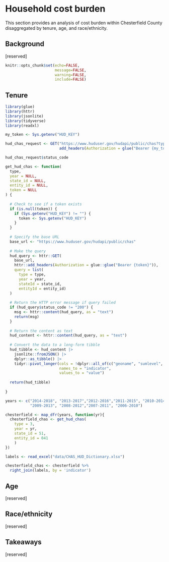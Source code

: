 # Household cost burden {#part-1b-3}

This section provides an analysis of cost burden within Chesterfield County disaggregated by tenure, age, and race/ethnicity.

## Background

[reserved]

```r
knitr::opts_chunk$set(echo=FALSE, 
                      message=FALSE, 
                      warning=FALSE, 
                      include=FALSE)

```

## Tenure

```r
library(glue)
library(httr)
library(jsonlite)
library(tidyverse)
library(readxl)

my_token <- Sys.getenv("HUD_KEY")

hud_chas_request <- GET("https://www.huduser.gov/hudapi/public/chas?type=3&year=2012-2016&stateId=51&entityId=59",
                        add_headers(Authorization = glue("Bearer {my_token}")))

hud_chas_request$status_code

get_hud_chas <- function(
  type, 
  year = NULL, 
  state_id = NULL, 
  entity_id = NULL, 
  token = NULL
) {
  
  # Check to see if a token exists
  if (is.null(token)) {
    if (Sys.getenv("HUD_KEY") != "") {
      token <- Sys.getenv("HUD_KEY")
    }
  }
  
  # Specify the base URL
  base_url <- "https://www.huduser.gov/hudapi/public/chas"
  
  # Make the query
  hud_query <- httr::GET(
    base_url,
    httr::add_headers(Authorization = glue::glue("Bearer {token}")),
    query = list(
      type = type,
      year = year,
      stateId = state_id,
      entityId = entity_id)
  )
  
  # Return the HTTP error message if query failed
  if (hud_query$status_code != "200") {
    msg <- httr::content(hud_query, as = "text")
    return(msg)
  }
  
  # Return the content as text
  hud_content <- httr::content(hud_query, as = "text")
  
  # Convert the data to a long-form tibble
  hud_tibble <- hud_content |>
    jsonlite::fromJSON() |>
    dplyr::as_tibble() |>
    tidyr::pivot_longer(cols = !dplyr::all_of(c("geoname", "sumlevel", "year")),
                        names_to = "indicator",
                        values_to = "value")
  
  return(hud_tibble)
  
}

years <- c("2014-2018", "2013-2017","2012-2016","2011-2015", "2010-2014", 
           "2009-2013", "2008-2012","2007-2011", "2006-2010")

chesterfield <- map_dfr(years, function(yr){
  chesterfield_chas <- get_hud_chas(
    type = 3, 
    year = yr, 
    state_id = 51, 
    entity_id = 041
    )
})

labels <- read_excel("data/CHAS_HUD_Dictionary.xlsx")

chesterfield_chas <- chesterfield %>%
  right_join(labels, by = 'indicator')

```

## Age

[reserved]

## Race/ethnicity

[reserved]

## Takeaways

[reserved]